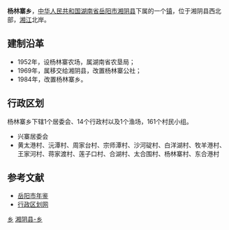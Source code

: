 {{中国乡级行政区<!---乡级行政区专用模板--->
|行政区全称 = 杨林寨乡
|景观照片文件名 = 
|景观照片描述 = 
|位置图文件名 = 
|位置图描述 = 
|汉语拼音 = 
|通用拼音 = 
|上级行政区 = [[湖南省|湖南省]][[岳阳市|岳阳市]][[湘阴县|湘阴县]]
|行政区类别 = 乡
|行政区划代码 = 430624206
|建置时间 = 1984年
|政府驻地 = 沅潭
|地理坐标 = 
|毗邻 = 
|行政区划 = 16
|村委会 = 14
|居委会 = 1
|总面积 = 29平方公里
|户籍人口 = 2.6万
|户籍人口年份 = 2009
|常住人口 = 
|常住人口年份 = 
|人口密度 = 
|GDP = 
|GDP年份 = 
|邮政编码 = 
|电话区号 = 
|时区 = UTC+8（[[东八区|东八区]]）
|官方网站 = 
|网站名称 = 
}}
'''杨林寨乡'''，[[中华人民共和国|中华人民共和国]][[湖南省|湖南省]][[岳阳市|岳阳市]][[湘阴县|湘阴县]]下属的一个[[镇|镇]]，位于湘阴县西北部，[[湘江|湘江]]北岸。

==建制沿革==
*1952年，设杨林寨农场，属湖南省农垦局；
*1969年，属移交给湘阴县，改置杨林寨公社；
*1984年，改置杨林寨乡。

==行政区划==
杨林寨乡下辖1个居委会、14个行政村以及1个渔场，161个村民小组。
*兴寨居委会
*黄太港村、沅潭村、周家台村、宗师潭村、沙河碇村、白洋湖村、牧羊港村、王家河村、蒋家渡村、莲子口村、合湖村、太合围村、杨林寨村、东合港村

==参考文献==
*[http://www.yysqw.gov.cn/Html/10/1/34/8/6092116842896.html 岳阳市年鉴]{{dead link|date=2018年3月 |bot=InternetArchiveBot |fix-attempted=yes }}
*[http://www.xzqh.org/html/2011/0602/24823.html 行政区划网]{{dead link|date=2018年3月 |bot=InternetArchiveBot |fix-attempted=yes }}

{{湖南小作品}}
{{湘阴县行政区划}}

[[Category:湘阴县行政区划|乡]]
[[Category:岳阳乡镇|湘阴县-乡]]
